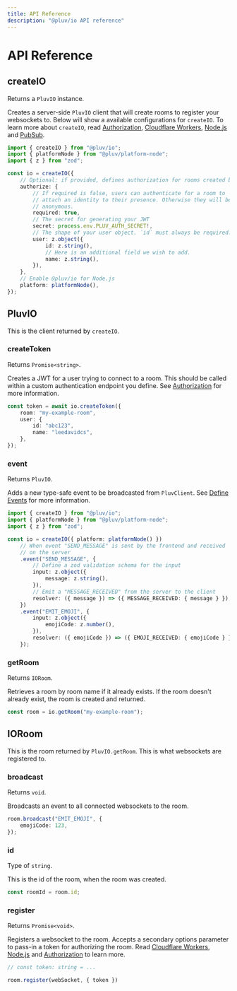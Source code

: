 ```yaml
---
title: API Reference
description: "@pluv/io API reference"
---
```



# API Reference

## createIO

Returns a `PluvIO` instance.

Creates a server-side `PluvIO` client that will create rooms to register your websockets to. Below will show a available configurations for `createIO`. To learn more about `createIO`, read [Authorization](/docs/io/authorization), [Cloudflare Workers](/docs/io/cloudflare-workers), [Node.js](/docs/io/node.js) and [PubSub](/docs/io/pubsub).

```ts
import { createIO } from "@pluv/io";
import { platformNode } from "@pluv/platform-node";
import { z } from "zod";

const io = createIO({
    // Optional: if provided, defines authorization for rooms created by io
    authorize: {
        // If required is false, users can authenticate for a room to
        // attach an identity to their presence. Otherwise they will be
        // anonymous.
        required: true,
        // The secret for generating your JWT
        secret: process.env.PLUV_AUTH_SECRET!,
        // The shape of your user object. `id` must always be required.
        user: z.object({
            id: z.string(),
            // Here is an additional field we wish to add.
            name: z.string(),
        }),
    },
    // Enable @pluv/io for Node.js
    platform: platformNode(),
});
```

## PluvIO

This is the client returned by `createIO`.

### createToken

Returns `Promise<string>`.

Creates a JWT for a user trying to connect to a room. This should be called within a custom authentication endpoint you define. See [Authorization](/docs/io/authorization) for more information.

```ts
const token = await io.createToken({
    room: "my-example-room",
    user: {
        id: "abc123",
        name: "leedavidcs",
    },
});
```

### event

Returns `PluvIO`.

Adds a new type-safe event to be broadcasted from `PluvClient`. See [Define Events](/docs/io/define-events) for more information.

```ts
import { createIO } from "@pluv/io";
import { platformNode } from "@pluv/platform-node";
import { z } from "zod";

const io = createIO({ platform: platformNode() })
    // When event "SEND_MESSAGE" is sent by the frontend and received
    // on the server
    .event("SEND_MESSAGE", {
        // Define a zod validation schema for the input
        input: z.object({
            message: z.string(),
        }),
        // Emit a "MESSAGE_RECEIVED" from the server to the client
        resolver: ({ message }) => ({ MESSAGE_RECEIVED: { message } }),
    })
    .event("EMIT_EMOJI", {
        input: z.object({
            emojiCode: z.number(),
        }),
        resolver: ({ emojiCode }) => ({ EMOJI_RECEIVED: { emojiCode } }),
    });
```

### getRoom

Returns `IORoom`.

Retrieves a room by room name if it already exists. If the room doesn't already exist, the room is created and returned.

```ts
const room = io.getRoom("my-example-room");
```

## IORoom

This is the room returned by `PluvIO.getRoom`. This is what websockets are registered to.

### broadcast

Returns `void`.

Broadcasts an event to all connected websockets to the room.

```ts
room.broadcast("EMIT_EMOJI", {
    emojiCode: 123,
});
```

### id

Type of `string`.

This is the id of the room, when the room was created.

```ts
const roomId = room.id;
```

### register

Returns `Promise<void>`.

Registers a websocket to the room. Accepts a secondary options parameter to pass-in a token for authorizing the room. Read [Cloudflare Workers](/docs/io/cloudflare-workers), [Node.js](/docs/io/node.js) and [Authorization](/docs/io/authorization) to learn more.

```ts
// const token: string = ...

room.register(webSocket, { token })
```

